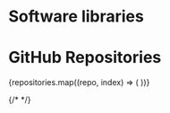 
<h1 className="text-3xl font-bold text-gray-900 text-center">
Software libraries
</h1>

<DynamicGitHubCard 
  repoUrl="https://github.com/EarthyScience/WeatherGenerator-Land"
/>

<h1 className="text-3xl font-bold text-gray-900 text-center">
GitHub Repositories
</h1>

<div className="grid grid-cols-1 md:grid-cols-2 lg:grid-cols-3 gap-4">
{repositories.map((repo, index) => (
    <DynamicGitHubCard key ={index} repoUrl={repo} />
))}
</div>


{/* <GitHubCard 
  name="WeatherGenenerator-Land"
  description="A Python package for generating synthetic weather data for land applications."
  language="Julia"
  stars={42}
  forks={10}
  updatedAt="2023-10-01"
/> */}